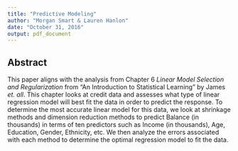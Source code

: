 ```yaml
---
title: "Predictive Modeling"
author: "Morgan Smart & Lauren Hanlon"
date: "October 31, 2016"
output: pdf_document
---
```


## Abstract

This paper aligns with the analysis from Chapter 6 _Linear Model Selection and Regularization_ from "An Introduction to Statistical Learning" by James _et. all_. This chapter looks at credit data and assesses what type of linear regression model will best fit the data in order to predict the response. To determine the most accurate linear model for this data, we look at shrinkage methods and dimension reduction methods to predict Balance (in thousands) in terms of ten predictors such as Income (in thousands), Age, Education, Gender, Ethnicity, etc. We then analyze the errors associated with each method to determine the optimal regression model to fit the data.